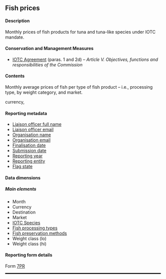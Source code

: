 ## Fish prices {#PRdataset}

#### Description

Monthly prices of fish products for tuna and tuna-like species under IOTC mandate.

#### Conservation and Management Measures

- [IOTC Agreement](https://iotc.org/sites/default/files/documents/2012/5/25/IOTC%20Agreement.pdf) (paras. 1 and 2d) -- _Article V. Objectives, functions and responsibilities of the Commission_

#### Contents

Monthly average prices of fish per type of fish product -- i.e., processing type,  by weight category, and market.

currency, 

#### Reporting metadata

- [Liaison officer full name](#fcname)
- [Liaison officer email](#fcemail)
- [Organisation name](#orgname)
- [Organisation email](#orgemail)
- [Finalisation date](#findate)
- [Submission date](#subdate)
- [Reporting year](#repyear)
- [Reporting entity](#repentity)
- [Flag state](#repflagstate)

#### Data dimensions

##### Main elements

- Month
<!-- - Ocean -->
<!-- - Pricing location -->
- Currency
- Destination
- Market
- [IOTC Species](../domain/biological/#IOTCspecies)
- [Fish processing types](../domain/fisheries/#fishProcessingTypes)
- [Fish preservation methods](../domain/fisheries/#fishPreservationMethods)
- Weight class (lo)
- Weight class (hi)

#### Reporting form details

Form [7PR](../forms/#Form_7PR)

<hr style="border:1.5px solid black">
